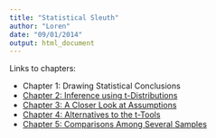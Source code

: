 ```yaml
---
title: "Statistical Sleuth"
author: "Loren"
date: "09/01/2014"
output: html_document
---
```


Links to chapters:

* Chapter 1: Drawing Statistical Conclusions
* [Chapter 2: Inference using t-Distributions](Ch2.html)
* [Chapter 3: A Closer Look at Assumptions](Ch3.html)
* [Chapter 4: Alternatives to the t-Tools](Ch4.html)
* [Chapter 5: Comparisons Among Several Samples](Ch5.html)